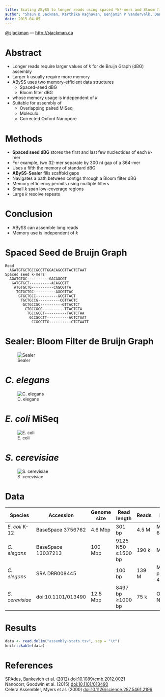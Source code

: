 ```yaml
---
title: Scaling ABySS to longer reads using spaced *k*-mers and Bloom filters
author: "Shaun D Jackman, Karthika Raghavan, Benjamin P Vandervalk, Daniel Paulino, Justin Chu, Hamid Mohamadi, Anthony Raymond, René L Warren and Inanç Birol"
date: 2015-04-05
---
```


[\@sjackman](https://twitter.com/sjackman) — <http://sjackman.ca>

Abstract
================================================================================

+ Longer reads require larger values of *k* for de Bruijn Graph (dBG) assembly
+ Larger *k* usually require more memory
+ ABySS uses two memory-efficient data structures
    - Spaced-seed dBG
    - Bloom filter dBG
+ whose memory usage is independent of *k*
+ Suitable for assembly of
    - Overlapping paired MiSeq
    - Moleculo
    - Corrected Oxford Nanopore

Methods
================================================================================

+ **Spaced seed dBG** stores the first and last few nucleotides of each *k*-mer
+ For example, two 32-mer separate by 300 nt gap of a 364-mer
+ Uses a fifth the memory of standard dBG
+ **ABySS-Sealer** fills scaffold gaps
+ Navigates a path between contigs through a Bloom filter dBG
+ Memory efficiency permits using multiple filters
+ Small *k* span low-coverage regions
+ Large *k* resolve repeats

Conclusion
================================================================================

+ ABySS can assemble long reads
+ Memory use is independent of *k*

Spaced Seed de Bruijn Graph
================================================================================

```
Read
  AGATGTGCTGCCGCCTTGGACAGCGTTACTCTAAT
Spaced seed k-mers
  AGATGTGC----------GACAGCGT
   GATGTGCT----------ACAGCGTT
    ATGTGCTG----------CAGCGTTA
     TGTGCTGC----------AGCGTTAC
      GTGCTGCC----------GCGTTACT
       TGCTGCCG----------CGTTACTC
        GCTGCCGC----------GTTACTCT
         CTGCCGCC----------TTACTCTA
          TGCCGCCT----------TACTCTAA
           GCCGCCTT----------ACTCTAAT
            CCGCCTTG----------CTCTAATT
```

Sealer: Bloom Filter de Bruijn Graph
================================================================================

![Sealer](sealer.png)

*C. elegans*
================================================================================

![C. elegans](celegans/assembly-stats.png)

*E. coli* MiSeq
================================================================================

![E. coli](ecoli/assembly-stats.png)

*S. cerevisiae*
================================================================================

![S. cerevisiae](scerevisiae/assembly-stats.png)

Data
================================================================================

Species         | Accession           | Genome size | Read length       | Reads | Library           | Fold cov.
----------------|---------------------|-------------|-------------------|-------|-------------------|----------
*E. coli* K-12  | BaseSpace 3756762   | 4.6 Mbp     | 301 bp            | 4.5 M | MiSeq 600 bp      | 290x
*C. elegans*    | BaseSpace 13037213  | 100 Mbp     | 9125 N50 ≥1500 bp | 190 k | Moleculo          | 12x
*C. elegans*    | SRA DRR008445       |             | 100 bp            | 139 M | Mate-pair 4550 bp | 139x
*S. cerevisiae* | doi\:10.1101/013490 | 12.5 Mbp    | 8497 bp ≥1000 bp  | 75 k  | Oxford Nanopore   | 38x

Results
================================================================================

```r
data <- read.delim("assembly-stats.tsv", sep = "\t")
knitr::kable(data)
```

References
================================================================================

| SPAdes, Bankevich et al. (2012) [doi\:10.1089/cmb.2012.0021](http://dx.doi.org/10.1089/cmb.2012.0021)
| Nanocorr, Goodwin et al. (2015) [doi\:10.1101/013490](http://dx.doi.org/10.1101/013490)
| Celera Assembler, Myers et al. (2000) [doi\:10.1126/science.287.5461.2196](http://dx.doi.org/10.1126/science.287.5461.2196)
